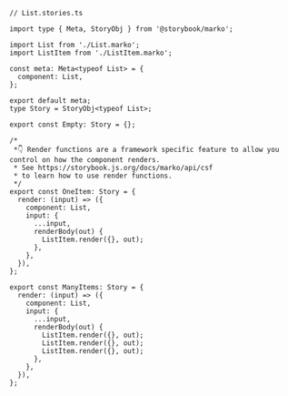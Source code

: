```tsx
// List.stories.ts

import type { Meta, StoryObj } from '@storybook/marko';

import List from './List.marko';
import ListItem from './ListItem.marko';

const meta: Meta<typeof List> = {
  component: List,
};

export default meta;
type Story = StoryObj<typeof List>;

export const Empty: Story = {};

/*
 *👇 Render functions are a framework specific feature to allow you control on how the component renders.
 * See https://storybook.js.org/docs/marko/api/csf
 * to learn how to use render functions.
 */
export const OneItem: Story = {
  render: (input) => ({
    component: List,
    input: {
      ...input,
      renderBody(out) {
        ListItem.render({}, out);
      },
    },
  }),
};

export const ManyItems: Story = {
  render: (input) => ({
    component: List,
    input: {
      ...input,
      renderBody(out) {
        ListItem.render({}, out);
        ListItem.render({}, out);
        ListItem.render({}, out);
      },
    },
  }),
};
```
